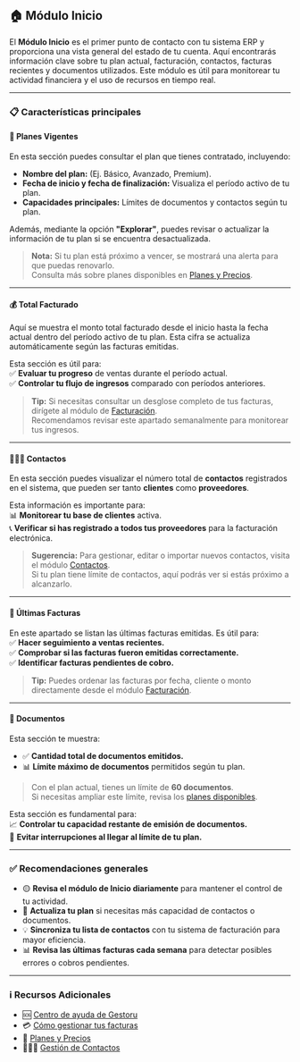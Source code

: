 ## 🏠 Módulo Inicio  

El **Módulo Inicio** es el primer punto de contacto con tu sistema ERP y proporciona una vista general del estado de tu cuenta. Aquí encontrarás información clave sobre tu plan actual, facturación, contactos, facturas recientes y documentos utilizados. Este módulo es útil para monitorear tu actividad financiera y el uso de recursos en tiempo real.  

---

### 📋 Características principales  

#### 📌 Planes Vigentes  
En esta sección puedes consultar el plan que tienes contratado, incluyendo:  
- **Nombre del plan:** (Ej. Básico, Avanzado, Premium).  
- **Fecha de inicio y fecha de finalización:** Visualiza el período activo de tu plan.  
- **Capacidades principales:** Límites de documentos y contactos según tu plan.  

Además, mediante la opción **"Explorar"**, puedes revisar o actualizar la información de tu plan si se encuentra desactualizada.  

> **Nota:** Si tu plan está próximo a vencer, se mostrará una alerta para que puedas renovarlo.  
> Consulta más sobre planes disponibles en [Planes y Precios](https://ayuda.gestoru.com/ayuda/planes).  

---

#### 💰 Total Facturado  
Aquí se muestra el monto total facturado desde el inicio hasta la fecha actual dentro del período activo de tu plan. Esta cifra se actualiza automáticamente según las facturas emitidas.  

Esta sección es útil para:  
✅ **Evaluar tu progreso** de ventas durante el período actual.  
✅ **Controlar tu flujo de ingresos** comparado con períodos anteriores.  

> **Tip:** Si necesitas consultar un desglose completo de tus facturas, dirígete al módulo de [Facturación](https://ayuda.gestoru.com/ayuda/facturacion).  
> Recomendamos revisar este apartado semanalmente para monitorear tus ingresos.  

---

#### 🧑‍🤝‍🧑 Contactos  
En esta sección puedes visualizar el número total de **contactos** registrados en el sistema, que pueden ser tanto **clientes** como **proveedores**.  

Esta información es importante para:  
📊 **Monitorear tu base de clientes** activa.  
📞 **Verificar si has registrado a todos tus proveedores** para la facturación electrónica.  

> **Sugerencia:** Para gestionar, editar o importar nuevos contactos, visita el módulo [Contactos](https://ayuda.gestoru.com/ayuda/contactos).  
> Si tu plan tiene límite de contactos, aquí podrás ver si estás próximo a alcanzarlo.  

---

#### 🧾 Últimas Facturas  
En este apartado se listan las últimas facturas emitidas. Es útil para:  
✅ **Hacer seguimiento a ventas recientes.**  
✅ **Comprobar si las facturas fueron emitidas correctamente.**  
✅ **Identificar facturas pendientes de cobro.**  

> **Tip:** Puedes ordenar las facturas por fecha, cliente o monto directamente desde el módulo [Facturación](https://ayuda.gestoru.com/ayuda/facturacion).  

---

#### 📂 Documentos  
Esta sección te muestra:  
- ✅ **Cantidad total de documentos emitidos.**  
- 📊 **Límite máximo de documentos** permitidos según tu plan.  

> Con el plan actual, tienes un límite de **60 documentos**.  
> Si necesitas ampliar este límite, revisa los [planes disponibles](https://ayuda.gestoru.com/ayuda/planes).  

Esta sección es fundamental para:  
📈 **Controlar tu capacidad restante de emisión de documentos.**  
🚨 **Evitar interrupciones al llegar al límite de tu plan.**  

---

### ✅ Recomendaciones generales  
- 🟡 **Revisa el módulo de Inicio diariamente** para mantener el control de tu actividad.  
- 📌 **Actualiza tu plan** si necesitas más capacidad de contactos o documentos.  
- 💡 **Sincroniza tu lista de contactos** con tu sistema de facturación para mayor eficiencia.  
- 📊 **Revisa las últimas facturas cada semana** para detectar posibles errores o cobros pendientes.  

---

### ℹ️ Recursos Adicionales  
- 🆘 [Centro de ayuda de Gestoru](https://ayuda.gestoru.com)  
- 💳 [Cómo gestionar tus facturas](https://ayuda.gestoru.com/ayuda/facturacion)  
- 📂 [Planes y Precios](https://ayuda.gestoru.com/ayuda/planes)  
- 🧑‍🤝‍🧑 [Gestión de Contactos](https://ayuda.gestoru.com/ayuda/contactos)  

